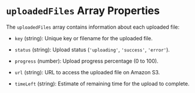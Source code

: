 # `uploadedFiles` Array Properties

The `uploadedFiles` array contains information about each uploaded file:

- `key` (string): Unique key or filename for the uploaded file.

- `status` (string): Upload status (`'uploading'`, `'success'`, `'error'`).

- `progress` (number): Upload progress percentage (0 to 100).

- `url` (string): URL to access the uploaded file on Amazon S3.

- `timeLeft` (string): Estimate of remaining time for the upload to complete.
